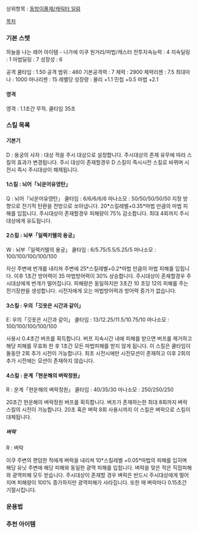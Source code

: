 상위항목 : [[동방이풍제/캐릭터 일람]]




[[목차]]


=== 기본 스텟 ===

하늘을 나는 레어 아이템 - 나가에 이쿠
원거리/마법/캐스터
전투지속능력 : 4
지속딜링 : 1
마법딜링 : 7
성장성 : 6


공격 쿨타임 : 1.50
공격 범위 : 460
기본공격력 : 7
체력 : 2900
체력리젠 : 7.5
최대마나 : 1000
마나리젠 : 15
레벨당 성장량 : 물리 +1.1 민첩 +0.5 마법 +2.1

==== 영격 ====



영격 : 1.1초간 무적. 쿨타임 35초


=== 스킬 목록 ===


==== 기본기 ====


D :
용궁의 사자 : 대상 적을 주시 대상으로 설정합니다. 주시대상의 존재 유무에 따라 스킬의 효과가 변경됩니다. 주시 대상이 존재할경우 D 스킬이 즉시시전 스킬로 바뀌며 시전시 즉시 주시대상이 해제됩니다.


==== 1스킬 : 뇌어「뇌운어유영탄」 ====



Q :
뇌어「뇌운어유영탄」
쿨타임 : 6/6/6/6/6
마나소모 : 50/50/50/50/50
지정 방향으로 전기적 탄환을 전방으로 쏘아냅니다. 20*스킬레벨+0.35*마법 만큼의 마법 피해를 입힙니다. 
주시대상이 존재할경우 피해량이 75% 감소합니다. 최대 4회까지 주시대상에게 유도됩니다.


==== 2스킬 : 뇌부「일렉키텔의 용궁」 ====



W : 
뇌부「일렉키텔의 용궁」
쿨타임 : 6/5.75/5.5/5.25/5
마나소모 : 100/100/100/100/100

자신 주변에 번개를 내리쳐 주변에 25*스킬레벨+0.2*마법 만큼의 마법 피해를 입힙니다. 이후 1초간 방어력이 35 마법방어력이 30% 상승합니다. 
주시대상이 존재할경우 주시대상에게 번개가 떨어집니다. 피해량은 동일하지만 3초간 10 초당 12의 피해를 주는 전기장판을 생성합니다. 시전자에게 오는 마법방어력과 방어력 증가가 없습니다.



==== 3스킬 : 우의「깃옷은 시간과 같이」 ====



E:
우의「깃옷은 시간과 같이」
쿨타임 : 13/12.25/11.5/10.75/10
마나소모 : 100/100/100/100/100

사용시 0.4초간 버프를 획득합니다. 버프 지속시간 내에 피해를 받으면 버프를 제거하고 해당 피해를 무효화 한 후 1초간 모든 마법피해를 받지 않게 됩니다. 이 스킬은 쿨타임이 돌동안 2회 추가 시전이 가능합니다. 최초 시전시에만 시전모션이 존재하고 이후 2회의 추가 시전에는 모션이 존재하지 않습니다.



==== 4스킬 : 운계「현운해의 벼락정원」 ====



R :
운계「현운해의 벼락정원」
쿨타임 : 40/35/30
마나소모 : 250/250/250

20초간 현운해의 벼락정원 버프를 획득합니다. 버프가 존재하는한 최대 8회까지 벼락 스킬의 시전이 가능합니다. 
20초 혹은 벼락 8회 사용시까지 이 스킬은 벼락으로 스킬이 대체됩니다.


===== 벼락 =====


R :
벼락

이쿠 주변의 랜덤한 적에게 벼락을 내리쳐 10*스킬레벨 +0.05*마법의 피해를 입히며 해당 유닛 주변에 해당 피해와 동일한 광역 피해를 입힙니다. 벼락을 맞은 적은 직접피해와 광역피해 모두 받습니다.
주시대상이 존재할 경우 벼락은 반드시 주시대상에게 떨어지며 피해량이 100% 증가하지만 광역피해가 사라집니다. 또한 매 벼락마다 0.15초간 기절시킵니다.



=== 운용법 ===


=== 추천 아이템 ===
